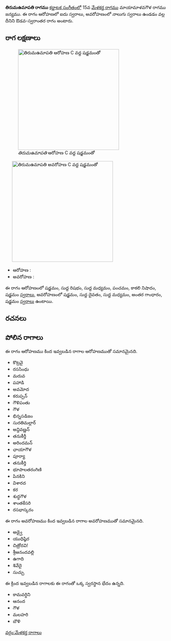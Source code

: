 {{Infobox ragam
	| name          	= తిరుమఉమాపతి
	| synonym	    	= 
	| mela          	= 
	| chakra        	= 
	| janaka        	= 
	| type          	= ఔడవ-స్వరాంతర
	| arohanam      	= {{svaraC|S|R1|M1|P|N3|S'}} 
	| avarohanam    	= {{svaraC|S'|D1|M1|G3|S}}
	| jeeva         	=
	| chhaya        	=
	| nyasa         	=
	| vishesha      	= 
	| equivalent  		= 
}}
{{కర్ణాటక సంగీత రాగాలు}}
'''తిరుమఉమాపతి రాగము''' [[కర్ణాటక సంగీతం]]లో 15వ [[మేళకర్త రాగము]] మాయామాళవగౌళ రాగము జన్యము.  ఈ రాగం ఆరోహణలో ఐదు స్వరాలు, అవరోహణంలో నాలుగు స్వరాలు ఉండడం వల్ల దీనిని ఔడవ-స్వరాంతర రాగం అంటారు.


==రాగ లక్షణాలు==
[[Image:tirumaumapati_ar_kb2wiki.png|thumb|right|316px|''తిరుమఉమాపతి'' ఆరోహణ C వద్ద షడ్జమంతో]]
	[[Image:tirumaumapati_av_kb2wiki.png|thumb|right|316px|''తిరుమఉమాపతి'' అవరోహణ C వద్ద షడ్జమంతో]]

* ఆరోహణ : {{svaraC|S|R1|M1|P|N3|S'}} 
* అవరోహణ : {{svaraC|S'|D1|M1|G3|S}}

ఈ రాగం ఆరోహణంలో షడ్జమం, సుద్ద  రిషభం, సుద్ద మధ్యమం, పంచమం, కాకలి  నిషాదం, షడ్జమం [[స్వరాలు]], అవరోహణంలో షడ్జమం, సుద్ద దైవతం, సుద్ద మధ్యమం, అంతర గాంధారం, షడ్జమం [[స్వరాలు]] ఉంటాయి.

==రచనలు==



==పోలిన రాగాలు==
ఈ రాగం ఆరోహణము కింద ఇవ్వబడిన రాగాల ఆరోహణముతో సమానమైనది.
* కొట్రవై
* రససింధు
* మరువ
* పహాడి
* అవమోద
* కరుప్పన్
* గౌళిపంతు
* గౌళ
* భిన్నసడిజం
* సురతిమల్లార్
* అన్దివణ్ణన్
* తనుకీర్తీ
* అరిందమన్
* ఛాయాగౌళ
* పూర్యా
* తనుకీర్తి
* భూపాలతరంగిణి
* పినకిని
* విశారద
* కర
* శుద్ధగౌళ
* శాంతకేసరి
* రసభాస్కరం

ఈ రాగం అవరోహణము కింద ఇవ్వబడిన రాగాల అవరోహణముతో సమానమైనది.
* అడ్వై
* యుధిష్ఠిర
* చిత్రోదవి!
* శ్రీఆనందవల్లి
* ఉగాది
* శివేదై
* సుచ్చు

ఈ క్రింద ఇవ్వబడిన రాగాలకు ఈ రాగంతో ఒక్క స్వరస్థాన భేదం ఉన్నది.
* కామవర్ధిని
* ఆనంద
* గౌళ
* మలహరి
* బౌళి



[[వర్గం:మేళకర్త రాగాలు]]